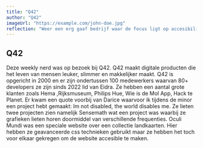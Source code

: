 ```yaml
---
title: "Q42"
author: "Q42"
imageUrl: "https://example.com/john-doe.jpg"
reflection: "Weer een erg gaaf bedrijf waar de focus ligt op accesibility. Ik vond vooral Sensemath erg interessant hoe ze op zo een creative manier iets accesible hebben kunnen maken."
---
```


## Q42

Deze weekly nerd was op bezoek bij Q42. Q42 maakt digitale producten die het leven van mensen leuker, slimmer en makkelijker maakt.
Q42 is opgericht in 2000 en er zijn ondertussen 100 medewerkers waarvan 80+ developers ze zijn sinds 2022 lid van Eidra. Ze hebben een aantal grote klanten zoals
Hema ,Rijksmuseum, Philips Hue, Wie is de Mol App, Hack te Planet. Er kwam een quote voorbij van Darice waarvoor ik tijdens de minor een project hebt gemaakt:
Im not disabled, the world disables me. Ze lieten twee projecten zien namelijk Sensemath wat een project was waarbij ze grafieken lieten horen doormiddel van verschillende frequenties. Oculi Mundi was een speciale website over een collectie landkaarten.
Hier hebben ze geavanceerde css technieken gebruikt maar ze hebben het toch voor elkaar gekregen om de website accesible te maken.

